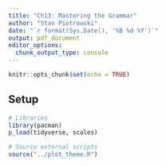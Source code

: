 ```yaml
---
title: "Ch13: Mastering the Grammar"
author: "Stan Piotrowski"
date: "`r format(Sys.Date(), '%B %d %Y')`"
output: pdf_document
editor_options: 
  chunk_output_type: console
---
```


```r
knitr::opts_chunk$set(echo = TRUE)
```

## Setup

```r
# Libraries
library(pacman)
p_load(tidyverse, scales)

# Source external scripts
source("../plot_theme.R")
```

